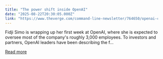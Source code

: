 ```yaml
---
title: "The power shift inside OpenAI"
date: "2025-08-22T20:30:05.000Z"
link: "https://www.theverge.com/command-line-newsletter/764650/openai-chatgpt-fidji-simo-sam-altman-power-shift"
---
```


Fidji Simo is wrapping up her first week at OpenAI, where she is expected to oversee most of the company's roughly 3,000 employees.
To investors and partners, OpenAI leaders have been describing the f...

[Read more](https://www.theverge.com/command-line-newsletter/764650/openai-chatgpt-fidji-simo-sam-altman-power-shift)
